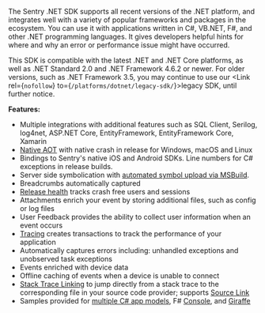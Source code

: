 The Sentry .NET SDK supports all recent versions of the .NET platform, and integrates well with a variety of popular frameworks and packages in the ecosystem. You can use it with applications written in C#, VB.NET, F#, and other .NET programming languages. It gives developers helpful hints for where and why an error or performance issue might have occurred.

This <PlatformLink to="/compatibility/">SDK is compatible</PlatformLink> with the latest .NET and .NET Core platforms, as well as .NET Standard 2.0 and .NET Framework 4.6.2 or newer. For older versions, such as .NET Framework 3.5, you may continue to use our <Link rel={`nofollow`} to={`/platforms/dotnet/legacy-sdk/`}>legacy SDK</Link>, until further notice.

**Features:**

- Multiple integrations with additional features such as <PlatformLink to="/tracing/instrumentation/automatic-instrumentation/#sqlclient-integration">SQL Client</PlatformLink>, Serilog, log4net, ASP.NET Core, EntityFramework, <PlatformLink to="/tracing/instrumentation/automatic-instrumentation/#entity-framework-core-integration">EntityFramework Core</PlatformLink>, Xamarin
- [Native AOT](https://sentry.engineering/blog/should-you-could-you-aot) with native crash in release for Windows, macOS and Linux
- Bindings to Sentry's native iOS and Android SDKs. Line numbers for C# exceptions in release builds.
- Server side symbolication with [automated symbol upload via MSBuild](https://docs.sentry.io/platforms/dotnet/configuration/msbuild/).
- <PlatformLink to="/enriching-events/breadcrumbs/#automatic-breadcrumbs">Breadcrumbs automatically</PlatformLink> captured
- [Release health](/product/releases/health/) tracks crash free users and sessions
- <PlatformLink to="/enriching-events/attachments/">Attachments</PlatformLink> enrich
  your event by storing additional files, such as config or log files
- <PlatformLink to="/user-feedback/">User Feedback</PlatformLink> provides the ability
  to collect user information when an event occurs
- [Tracing](/product/performance/) creates transactions to track the performance of your application
- Automatically captures errors including: unhandled exceptions and unobserved task exceptions
- Events <PlatformLink to="/enriching-events/context/">enriched</PlatformLink> with device data
- Offline caching of events when a device is unable to connect
- [Stack Trace Linking](/organization/integrations/integration-platform/ui-components/stacktrace-link/) to jump directly from a stack trace to the corresponding file in your source code provider; supports [Source Link](https://learn.microsoft.com/en-us/dotnet/standard/library-guidance/sourcelink)
- Samples provided for [multiple C# app models](https://github.com/getsentry/sentry-dotnet/tree/main/samples),
  F# [Console](https://github.com/sentry-demos/fsharp), and [Giraffe](https://github.com/sentry-demos/giraffe)
